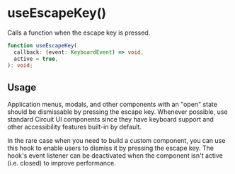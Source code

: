 
<Meta of={Stories} />

# useEscapeKey()

<Status variant="stable" />

Calls a function when the escape key is pressed.

<Story of={Stories.Example} />

```ts
function useEscapeKey(
  callback: (event: KeyboardEvent) => void,
  active = true,
): void;
```

## Usage

Application menus, modals, and other components with an "open" state should be dismissable by pressing the escape key. Whenever possible, use standard Circuit UI components since they have keyboard support and other accessibility features built-in by default.

In the rare case when you need to build a custom component, you can use this hook to enable users to dismiss it by pressing the escape key. The hook's event listener can be deactivated when the component isn't active (i.e. closed) to improve performance.
